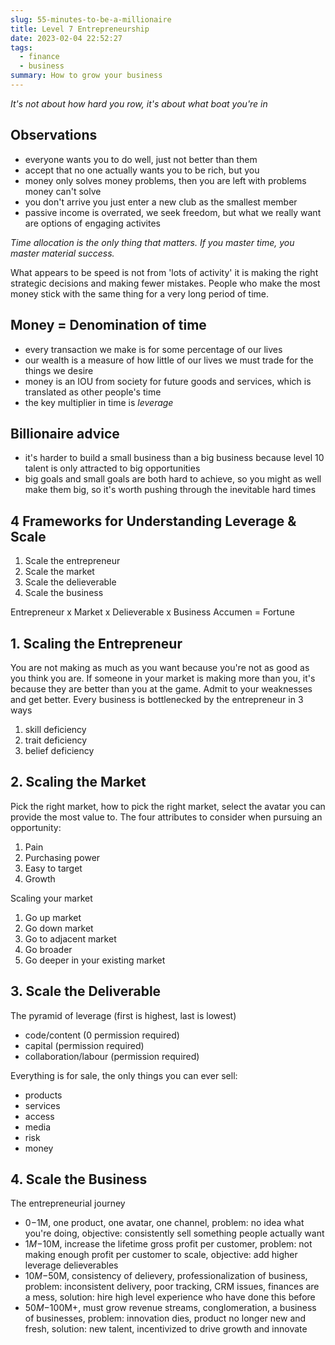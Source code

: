 ```yaml
---
slug: 55-minutes-to-be-a-millionaire
title: Level 7 Entrepreneurship
date: 2023-02-04 22:52:27
tags:
  - finance
  - business
summary: How to grow your business
---
```

*I﻿t's not about how hard you row, it's about what boat you're in*

## Observations
- everyone wants you to do well, just not better than them
- accept that no one actually wants you to be rich, but you
- money only solves money problems, then you are left with problems money can't solve
- you don't arrive you just enter a new club as the smallest member
- passive income is overrated, we seek freedom, but what we really want are options of engaging activites

*﻿Time allocation is the only thing that matters. If you master time, you master material success.*

W﻿hat appears to be speed is not from 'lots of activity' it is making the right strategic decisions and making fewer mistakes. People who make the most money stick with the same thing for a very long period of time.

## Money = Denomination of time
- every transaction we make is for some percentage of our lives
- our wealth is a measure of how little of our lives we must trade for the things we desire
- money is an IOU from society for future goods and services, which is translated as other people's time
- the key multiplier in time is *leverage*

## Billionaire advice
- it's harder to build a small business than a big business because level 10 talent is only attracted to big opportunities
- big goals and small goals are both hard to achieve, so you might as well make them big, so it's worth pushing through the inevitable hard times

## 4 Frameworks for Understanding Leverage & Scale
1. Scale the entrepreneur
2. Scale the market
3. Scale the delieverable
4. Scale the business

E﻿ntrepreneur x Market x Delieverable x Business Accumen = Fortune

## 1. Scaling the Entrepreneur
Y﻿ou are not making as much as you want because you're not as good as you think you are. If someone in your market is making more than you, it's because they are better than you at the game. Admit to your weaknesses and get better. Every business is bottlenecked by the entrepreneur in 3 ways
1. skill deficiency
2. trait deficiency
3. belief deficiency

## 2. Scaling the Market
P﻿ick the right market, how to pick the right market, select the avatar you can provide the most value to. The four attributes to consider when pursuing an opportunity:
1. Pain
2. Purchasing power
3. Easy to target
4. Growth

S﻿caling your market
1. Go up market
2. Go down market
3. Go to adjacent market
4. Go broader
5. Go deeper in your existing market

## 3. Scale the Deliverable
T﻿he pyramid of leverage (first is highest, last is lowest) 
- code/content (0 permission required)
- capital (permission required)
- collaboration/labour (permission required)

E﻿verything is for sale, the only things you can ever sell:
- products
- services
- access
- media
- risk
- money

## 4. Scale the Business
T﻿he entrepreneurial journey
- $0-$1M, one product, one avatar, one channel, problem: no idea what you're doing, objective: consistently sell something people actually want
- $1M-$10M, increase the lifetime gross profit per customer, problem: not making enough profit per customer to scale, objective: add higher leverage delieverables
- $10M-$50M, consistency of delievery, professionalization of business, problem: inconsistent delivery, poor tracking, CRM issues, finances are a mess, solution: hire high level experience who have done this before
- $50M-$100M+, must grow revenue streams, conglomeration, a business of businesses, problem: innovation dies, product no longer new and fresh, solution: new talent, incentivized to drive growth and innovate
